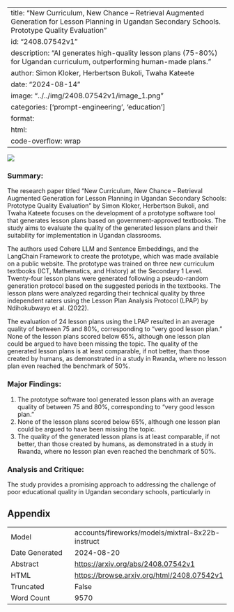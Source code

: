 
---
title: "New Curriculum, New Chance -- Retrieval Augmented Generation for Lesson Planning in Ugandan Secondary Schools. Prototype Quality Evaluation"
id: "2408.07542v1"
description: "AI generates high-quality lesson plans (75-80%) for Ugandan curriculum, outperforming human-made plans."
author: Simon Kloker, Herbertson Bukoli, Twaha Kateete
date: "2024-08-14"
image: "../../img/2408.07542v1/image_1.png"
categories: ['prompt-engineering', 'education']
format:
  html:
    code-overflow: wrap
---

![](../../img/2408.07542v1/image_1.png)

### Summary:

The research paper titled "New Curriculum, New Chance – Retrieval Augmented Generation for Lesson Planning in Ugandan Secondary Schools: Prototype Quality Evaluation" by Simon Kloker, Herbertson Bukoli, and Twaha Kateete focuses on the development of a prototype software tool that generates lesson plans based on government-approved textbooks. The study aims to evaluate the quality of the generated lesson plans and their suitability for implementation in Ugandan classrooms.

The authors used Cohere LLM and Sentence Embeddings, and the LangChain Framework to create the prototype, which was made available on a public website. The prototype was trained on three new curriculum textbooks (ICT, Mathematics, and History) at the Secondary 1 Level. Twenty-four lesson plans were generated following a pseudo-random generation protocol based on the suggested periods in the textbooks. The lesson plans were analyzed regarding their technical quality by three independent raters using the Lesson Plan Analysis Protocol (LPAP) by Ndihokubwayo et al. (2022).

The evaluation of 24 lesson plans using the LPAP resulted in an average quality of between 75 and 80%, corresponding to "very good lesson plan." None of the lesson plans scored below 65%, although one lesson plan could be argued to have been missing the topic. The quality of the generated lesson plans is at least comparable, if not better, than those created by humans, as demonstrated in a study in Rwanda, where no lesson plan even reached the benchmark of 50%.

### Major Findings:

1. The prototype software tool generated lesson plans with an average quality of between 75 and 80%, corresponding to "very good lesson plan."
2. None of the lesson plans scored below 65%, although one lesson plan could be argued to have been missing the topic.
3. The quality of the generated lesson plans is at least comparable, if not better, than those created by humans, as demonstrated in a study in Rwanda, where no lesson plan even reached the benchmark of 50%.

### Analysis and Critique:

The study provides a promising approach to addressing the challenge of poor educational quality in Ugandan secondary schools, particularly in

## Appendix

|          |          |
|----------|----------|
| Model     | accounts/fireworks/models/mixtral-8x22b-instruct       |
| Date Generated     | 2024-08-20       |
| Abstract | [https://arxiv.org/abs/2408.07542v1](https://arxiv.org/abs/2408.07542v1)        |
| HTML     | [https://browse.arxiv.org/html/2408.07542v1](https://browse.arxiv.org/html/2408.07542v1)       |
| Truncated       | False       |
| Word Count       | 9570       |